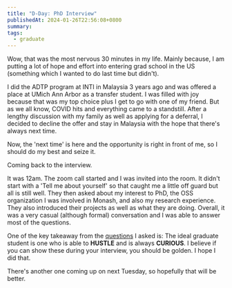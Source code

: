 ```yaml
---
title: "D-Day: PhD Interview"
publishedAt: 2024-01-26T22:56:08+0800
summary:
tags:
  - graduate
---
```


Wow, that was the most nervous 30 minutes in my life. Mainly because, I am putting a lot of hope and effort into entering grad school in the US (something which I wanted to do last time but didn't).

I did the ADTP program at INTI in Malaysia 3 years ago and was offered a place at UMich Ann Arbor as a transfer student. I was filled with joy because that was my top choice plus I get to go with one of my friend. But as we all know, COVID hits and everything came to a standstill. After a lengthy discussion with my family as well as applying for a deferral, I decided to decline the offer and stay in Malaysia with the hope that there's always next time.

Now, the 'next time' is here and the opportunity is right in front of me, so I should do my best and seize it.

Coming back to the interview.

It was 12am. The zoom call started and I was invited into the room. It didn't start with a 'Tell me about yourself' so that caught me a little off guard but all is still well. They then asked about my interest to PhD, the OSS organization I was involved in Monash, and also my research experience. They also introduced their projects as well as what they are doing. Overall, it was a very casual (although formal) conversation and I was able to answer most of the questions.

One of the key takeaway from the [questions](https://weichuntan.com/blog/preparing-for-phd-interview) I asked is: The ideal graduate student is one who is able to **HUSTLE** and is always **CURIOUS**. I believe if you can show these during your interview, you should be golden. I hope I did that.

There's another one coming up on next Tuesday, so hopefully that will be better.
